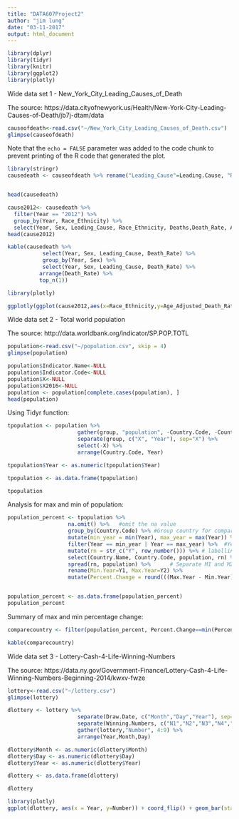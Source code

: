 ---
title: "DATA607Project2"
author: "jim lung"
date: "03-11-2017"
output: html_document
---


```{r}
library(dplyr)
library(tidyr)
library(knitr)
library(ggplot2)
library(plotly)

```

Wide data set 1 - New_York_City_Leading_Causes_of_Death

The source: https://data.cityofnewyork.us/Health/New-York-City-Leading-Causes-of-Death/jb7j-dtam/data


```{r }
causeofdeath<-read.csv("~/New_York_City_Leading_Causes_of_Death.csv")
glimpse(causeofdeath)
```

Note that the `echo = FALSE` parameter was added to the code chunk to prevent printing of the R code that generated the plot.

```{r }
library(stringr)
causedeath <- causeofdeath %>% rename("Leading_Cause"=Leading.Cause, "Race_Ethnicity"=Race.Ethnicity, "Death_Rate"=Death.Rate, "Age_Adjusted_Death_Rate"=Age.Adjusted.Death.Rate)


head(causedeath)

```

```{r }

cause2012<- causedeath %>%
  filter(Year == "2012") %>%
  group_by(Year, Race_Ethnicity) %>%
  select(Year, Sex, Leading_Cause, Race_Ethnicity, Deaths,Death_Rate, Age_Adjusted_Death_Rate)
head(cause2012)

```

```{r }

kable(causedeath %>% 
           select(Year, Sex, Leading_Cause, Death_Rate) %>% 
           group_by(Year, Sex) %>% 
           select(Year, Sex, Leading_Cause, Death_Rate) %>% 
          arrange(Death_Rate) %>%
          top_n(1))

```

```{r }
library(plotly)

ggplotly(ggplot(cause2012,aes(x=Race_Ethnicity,y=Age_Adjusted_Death_Rate))+geom_bar(aes(fill=Sex),stat="identity",position="dodge")+ylab("Death Rate")+ggtitle("Race_Ethnicity"))


```


Wide data set 2 - Total world population

The source: http://data.worldbank.org/indicator/SP.POP.TOTL

```{r }
population<-read.csv("~/population.csv", skip = 4)
glimpse(population)
```

```{r }
population$Indicator.Name<-NULL
population$Indicator.Code<-NULL
population$X<-NULL
population$X2016<-NULL
population <- population[complete.cases(population), ] 
head(population)

```

Using Tidyr function:
```{r }
tpopulation <- population %>%
                      gather(group, "population", -Country.Code, -Country.Name) %>% 
                      separate(group, c("X", "Year"), sep="X") %>% 
                      select(-X) %>% 
                      arrange(Country.Code, Year)

tpopulation$Year <- as.numeric(tpopulation$Year)

tpopulation <- as.data.frame(tpopulation)

tpopulation
```
Analysis for max and min of population:
```{r }
population_percent <- tpopulation %>%
                   na.omit() %>%   #omit the na value
                   group_by(Country.Code) %>% #Group country for comparing
                   mutate(min_year = min(Year), max_year = max(Year)) %>%  #calculate min and max number
                   filter(Year == min_year | Year == max_year) %>%  #Year can be "min" or "max"
                   mutate(rn = str_c("Y", row_number())) %>% # labelling M1 and M2 for min and max
                   select(Country.Name, Country.Code, population, rn) %>%
                   spread(rn, population) %>%      # Separate M1 and M2 for min and max
                   rename(Min.Year=Y1, Max.Year=Y2) %>%
                   mutate(Percent.Change = round(((Max.Year - Min.Year)/Min.Year) * 100, 2)) 


population_percent <- as.data.frame(population_percent)
population_percent

```

Summary of max and min percentage change:

```{r }
comparecountry <- filter(population_percent, Percent.Change==min(Percent.Change) |Percent.Change==max(Percent.Change))

kable(comparecountry)

```


Wide data set 3 - Lottery-Cash-4-Life-Winning-Numbers

The source: https://data.ny.gov/Government-Finance/Lottery-Cash-4-Life-Winning-Numbers-Beginning-2014/kwxv-fwze


```{r }
lottery<-read.csv("~/lottery.csv")
glimpse(lottery)
```

```{r }
dlottery <- lottery %>%
                      separate(Draw.Date, c("Month","Day","Year"), sep="/") %>%
                      separate(Winning.Numbers, c("N1","N2","N3","N4","N5")) %>%
                      gather(lottery,"Number", 4:9) %>%
                      arrange(Year,Month,Day)

dlottery$Month <- as.numeric(dlottery$Month)
dlottery$Day <- as.numeric(dlottery$Day)
dlottery$Year <- as.numeric(dlottery$Year)

dlottery <- as.data.frame(dlottery)

dlottery
```


```{r }
library(plotly)
ggplot(dlottery, aes(x = Year, y=Number)) + coord_flip() + geom_bar(stat="identity") + xlab("Year") + ylab("Number") 
```
